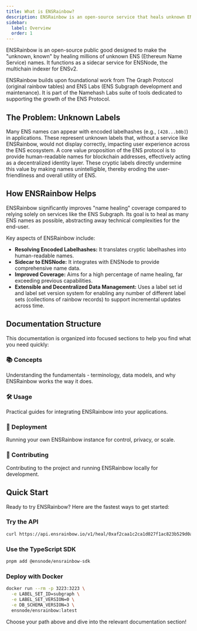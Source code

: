 ```yaml
---
title: What is ENSRainbow?
description: ENSRainbow is an open-source service that heals unknown ENS names by converting encoded labelhashes back to human-readable labels.
sidebar:
  label: Overview
  order: 1
---
```



ENSRainbow is an open-source public good designed to make the "unknown, known" by healing millions of unknown ENS (Ethereum Name Service) names. It functions as a sidecar service for ENSNode, the multichain indexer for ENSv2.

ENSRainbow builds upon foundational work from The Graph Protocol (original rainbow tables) and ENS Labs (ENS Subgraph development and maintenance). It is part of the Namehash Labs suite of tools dedicated to supporting the growth of the ENS Protocol.

## The Problem: Unknown Labels

Many ENS names can appear with encoded labelhashes (e.g., `[428...b0b]`) in applications. These represent unknown labels that, without a service like ENSRainbow, would not display correctly, impacting user experience across the ENS ecosystem. A core value proposition of the ENS protocol is to provide human-readable names for blockchain addresses, effectively acting as a decentralized identity layer. These cryptic labels directly undermine this value by making names unintelligible, thereby eroding the user-friendliness and overall utility of ENS.

## How ENSRainbow Helps

ENSRainbow significantly improves "name healing" coverage compared to relying solely on services like the ENS Subgraph. Its goal is to heal as many ENS names as possible, abstracting away technical complexities for the end-user.

Key aspects of ENSRainbow include:

*   **Resolving Encoded Labelhashes:** It translates cryptic labelhashes into human-readable names.
*   **Sidecar to ENSNode:** It integrates with ENSNode to provide comprehensive name data.
*   **Improved Coverage:** Aims for a high percentage of name healing, far exceeding previous capabilities.
*   **Extensible and Decentralized Data Management:** Uses a label set id and label set version system for enabling any number of different label sets (collections of rainbow records) to support incremental updates across time.

## Documentation Structure

This documentation is organized into focused sections to help you find what you need quickly:

### 📚 Concepts
Understanding the fundamentals - terminology, data models, and why ENSRainbow works the way it does.

<LinkCard
  title="Core Concepts"
  description="Terminology, data models, versioning, and architectural concepts"
  href="/ensrainbow/concepts/"
/>

### 🛠️ Usage
Practical guides for integrating ENSRainbow into your applications.

<LinkCard
  title="Integration Guides"
  description="API reference, SDK usage, configuration, and usage patterns"
  href="/ensrainbow/usage/"
/>

### 🚀 Deployment
Running your own ENSRainbow instance for control, privacy, or scale.

<LinkCard
  title="Deployment Guide"
  description="Learn how to deploy your own ENSRainbow instance"
  href="/ensrainbow/deploying/"
/>

### 👥 Contributing
Contributing to the project and running ENSRainbow locally for development.

<LinkCard
  title="Contributing Guide"
  description="Learn how to run ENSRainbow locally and contribute to the project"
  href="/ensrainbow/contributing/"
/>

## Quick Start

Ready to try ENSRainbow? Here are the fastest ways to get started:

### Try the API
```bash
curl https://api.ensrainbow.io/v1/heal/0xaf2caa1c2ca1d027f1ac823b529d0a67cd144264b2789fa2ea4d63a67c7103cc
```

### Use the TypeScript SDK
```bash
pnpm add @ensnode/ensrainbow-sdk
```

### Deploy with Docker
```bash
docker run --rm -p 3223:3223 \
  -e LABEL_SET_ID=subgraph \
  -e LABEL_SET_VERSION=0 \
  -e DB_SCHEMA_VERSION=3 \
  ensnode/ensrainbow:latest
```

Choose your path above and dive into the relevant documentation section!
